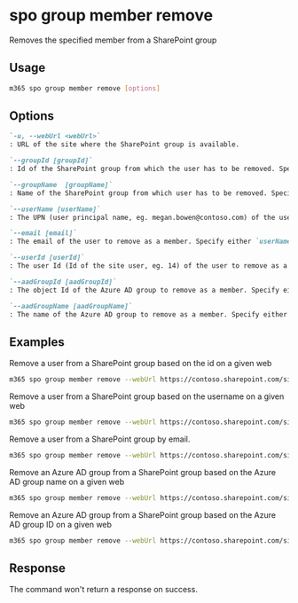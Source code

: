 
# spo group member remove

Removes the specified member from a SharePoint group

## Usage

```sh
m365 spo group member remove [options]
```

## Options

```md definition-list
`-u, --webUrl <webUrl>`
: URL of the site where the SharePoint group is available.

`--groupId [groupId]`
: Id of the SharePoint group from which the user has to be removed. Specify either `groupName` or `groupId`, but not both.

`--groupName  [groupName]`
: Name of the SharePoint group from which user has to be removed. Specify either `groupName` or `groupId`, but not both.

`--userName [userName]`
: The UPN (user principal name, eg. megan.bowen@contoso.com) of the user that needs to be removed. Specify either `userName`, `email`, `userId`, `aadGroupId` or `aadGroupName`.

`--email [email]`
: The email of the user to remove as a member. Specify either `userName`, `email`, `userId`, `aadGroupId` or `aadGroupName`.

`--userId [userId]`
: The user Id (Id of the site user, eg. 14) of the user to remove as a member. Specify either `userName`, `email`, `userId`, `aadGroupId` or `aadGroupName`.

`--aadGroupId [aadGroupId]`
: The object Id of the Azure AD group to remove as a member. Specify either `userName`, `email`, `userId`, `aadGroupId` or `aadGroupName`.

`--aadGroupName [aadGroupName]`
: The name of the Azure AD group to remove as a member. Specify either `userName`, `email`, `userId`, `aadGroupId` or `aadGroupName`.
```

<Global />

## Examples

Remove a user from a SharePoint group based on the id on a given web

```sh
m365 spo group member remove --webUrl https://contoso.sharepoint.com/sites/SiteA --groupId 5 --userName "Alex.Wilber@contoso.com"
```

Remove a user from a SharePoint group based on the username on a given web

```sh
m365 spo group member remove --webUrl https://contoso.sharepoint.com/sites/SiteA --groupName "Site A Visitors" --email "Alex.Wilber@contoso.com"
```

Remove a user from a SharePoint group by email.

```sh
m365 spo group member remove --webUrl https://contoso.sharepoint.com/sites/SiteA --groupName "Site A Visitors" --userId 14
```

Remove an Azure AD group from a SharePoint group based on the Azure AD group name on a given web

```sh
m365 spo group member remove --webUrl https://contoso.sharepoint.com/sites/SiteA --groupId 5 --aadGroupName "Azure AD Security Group"
```

Remove an Azure AD group from a SharePoint group based on the Azure AD group ID on a given web

```sh
m365 spo group member remove --webUrl https://contoso.sharepoint.com/sites/SiteA --groupName "Site A Visitors" --aadGroupId "5786b8e8-c495-4734-b345-756733960730"
```

## Response

The command won't return a response on success.
